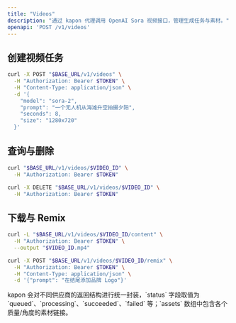 ```yaml
---
title: "Videos"
description: "通过 kapon 代理调用 OpenAI Sora 视频接口，管理生成任务与素材。"
openapi: 'POST /v1/videos'
---
```


 

## 创建视频任务

  ```bash
  curl -X POST "$BASE_URL/v1/videos" \
    -H "Authorization: Bearer $TOKEN" \
    -H "Content-Type: application/json" \
    -d '{
      "model": "sora-2",
      "prompt": "一个无人机从海滩升空拍摄夕阳",
      "seconds": 8,
      "size": "1280x720"
    }'
  ```

## 查询与删除

  ```bash
  curl "$BASE_URL/v1/videos/$VIDEO_ID" \
    -H "Authorization: Bearer $TOKEN"

  curl -X DELETE "$BASE_URL/v1/videos/$VIDEO_ID" \
    -H "Authorization: Bearer $TOKEN"
  ```

## 下载与 Remix

  ```bash
  curl -L "$BASE_URL/v1/videos/$VIDEO_ID/content" \
    -H "Authorization: Bearer $TOKEN" \
    --output "$VIDEO_ID.mp4"

  curl -X POST "$BASE_URL/v1/videos/$VIDEO_ID/remix" \
    -H "Authorization: Bearer $TOKEN" \
    -H "Content-Type: application/json" \
    -d '{"prompt": "在结尾添加品牌 Logo"}'
  ```

<Callout type="info">
  kapon 会对不同供应商的返回结构进行统一封装，`status` 字段取值为 `queued`、`processing`、`succeeded`、`failed` 等；`assets` 数组中包含各个质量/角度的素材链接。
</Callout>
